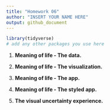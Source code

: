 ```yaml
---
title: "Homework 06"
author: "INSERT YOUR NAME HERE"
output: github_document
---
```


```r
library(tidyverse)
# add any other packages you use here
```

1.  **Meaning of life - The data.**


2.  **Meaning of life - The visualization.**


3.  **Meaning of life - The app.**


4.  **Meaning of life - The styled app.**


5.  **The visual uncertainty experience.**


